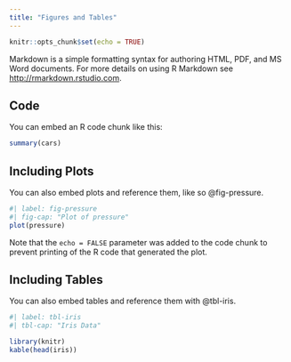 ```yaml
---
title: "Figures and Tables"
---
```


```r
knitr::opts_chunk$set(echo = TRUE)
```

Markdown is a simple formatting syntax for authoring HTML, PDF, and MS Word documents. For more details on using R Markdown see <http://rmarkdown.rstudio.com>.

## Code

You can embed an R code chunk like this:

```r
summary(cars)
```

## Including Plots

You can also embed plots and reference them, like so @fig-pressure.

```r
#| label: fig-pressure
#| fig-cap: "Plot of pressure"
plot(pressure)
```

Note that the `echo = FALSE` parameter was added to the code chunk to prevent printing of the R code that generated the plot.

## Including Tables

You can also embed tables and reference them with @tbl-iris.

```r
#| label: tbl-iris
#| tbl-cap: "Iris Data"

library(knitr)
kable(head(iris))
```

